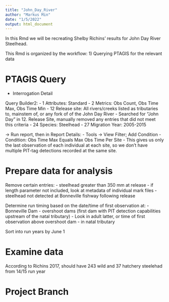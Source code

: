 ```yaml
---
title: "John_Day_River"
author: "Markus Min"
date: "1/5/2022"
output: html_document
---
```


In this Rmd we will be recreating Shelby Richins' results for John Day River Steelhead.

This Rmd is organized by the workflow:
1) Querying PTAGIS for the relevant data

# PTAGIS Query
- Interrogation Detail

Query Builder2:
- 1 Attributes: Standard
- 2 Metrics: Obs Count, Obs Time Max, Obs Time Min
- 12 Release site: All rivers/creeks listed as tributaries to, mainstem of, or any fork of of the John Day River
  - Searched for "John Day" in 12. Release Site, manually removed any entries that did not meet this criteria
- 24 Species: Steelhead
- 27 Migration Year: 2005-2015

-> Run report, then in Report Details:
  - Tools -> View Filter; Add Condition
  - Condition: Obs Time Max Equals Max Obs Time Per Site
    - This gives us only the last observation of each individual at each site, so we don't have multiple PIT-tag detections
    recorded at the same site.
  


# Prepare data for analysis
Remove certain entries:
- steelhead greater than 350 mm at release
  - if length parameter not included, look at metadata of individual mark files
- steelhead not detected at Bonneville fishway following release

Determine run timing based on the date/time of first observation at:
- Bonneville Dam
- overshoot dams (first dam with PIT detection capabilities upstream of the natal tributary)
  - Look in adult latter, or time of first observation above overshoot dam
- in natal tributary

Sort into run years by June 1

# Examine data

According to Richins 2017, should have 243 wild and 37 hatchery steelehad from 14/15 run year



# Project Branch




